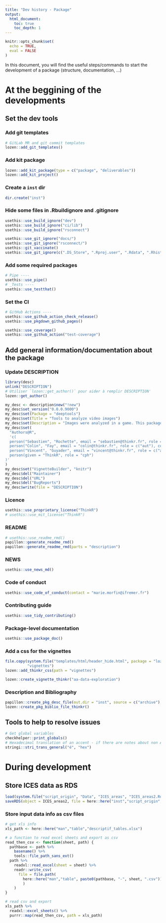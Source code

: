 ```yaml
---
title: "Dev history - Package"
output: 
  html_document:
    toc: true
    toc_depth: 1
---
```


```r
knitr::opts_chunk$set(
  echo = TRUE,
  eval = FALSE
)
```

In this document, you will find the useful steps/commands to start the development of a package (structure, documentation, ...)

# At the beggining of the developments
## Set the dev tools

### Add git templates

```r
# GitLab MR and git commit templates
lozen::add_git_templates()
```

### Add kit package

```r
lozen::add_kit_package(type = c("package", "deliverables"))
lozen::add_kit_project()
```

### Create a `inst` dir

```r
dir.create("inst")
```

### Hide some files in .Rbuildignore and .gitignore

```r
usethis::use_build_ignore("dev")
usethis::use_build_ignore("ci/lib")
usethis::use_build_ignore("rsconnect")

usethis::use_git_ignore("docs/")
usethis::use_git_ignore("rsconnect/")
usethis::git_vaccinate()
usethis::use_git_ignore(c(".DS_Store", ".Rproj.user", ".Rdata", ".Rhistory", ".httr-oauth"))
```

### Add some required packages

```r
# Pipe ----
usethis::use_pipe()
# _Tests ----
usethis::use_testthat()
```

### Set the CI

```r
# GitHub Actions ----
usethis::use_github_action_check_release()
usethis::use_pkgdown_github_pages()

usethis::use_coverage()
usethis::use_github_action("test-coverage")
```

## Add general information/documentation about the package

### Update DESCRIPTION

```r
library(desc)
unlink("DESCRIPTION")
# Utiliser `lozen::get_author()` pour aider à remplir DESCRIPTION'
lozen::get_author()

my_desc <- description$new("!new")
my_desc$set_version("0.0.0.9000")
my_desc$set(Package = "deeptools")
my_desc$set(Title = "Tools to analyze video images")
my_desc$set(Description = "Images were analyzed in a game. This package explores the results of the game.")
my_desc$set(
  "Authors@R",
  'c(
  person("Sebastien", "Rochette", email = "sebastien@thinkr.fr", role = c("aut", "cre"), comment = c(ORCID = "0000-0002-1565-9313")),
  person("Colin", "Fay", email = "colin@thinkr.fr", role = c("aut"), comment = c(ORCID = "0000-0001-7343-1846")),
  person("Vincent", "Guyader", email = "vincent@thinkr.fr", role = c("aut"), comment = c(ORCID = "0000-0003-0671-9270")),
  person(given = "ThinkR", role = "cph")
)'
)
my_desc$set("VignetteBuilder", "knitr")
my_desc$del("Maintainer")
my_desc$del("URL")
my_desc$del("BugReports")
my_desc$write(file = "DESCRIPTION")
```

### Licence

```r
usethis::use_proprietary_license("ThinkR")
# usethis::use_mit_license("ThinkR")
```

### README

```r
# usethis::use_readme_rmd()
papillon::generate_readme_rmd()
papillon::generate_readme_rmd(parts = "description")
```

### NEWS

```r
usethis::use_news_md()
```

### Code of conduct

```r
usethis::use_code_of_conduct(contact = "marie.morfin@ifremer.fr")
```

### Contributing guide

```r
usethis::use_tidy_contributing()
```

### Package-level documentation

```r
usethis::use_package_doc()
```

### Add a css for the vignettes

```r
file.copy(system.file("templates/html/header_hide.html", package = "lozen"),
          "vignettes")
lozen::add_thinkr_css(path = "vignettes")

lozen::create_vignette_thinkr("aa-data-exploration")
```

### Description and Bibliography

```r
papillon::create_pkg_desc_file(out.dir = "inst", source = c("archive"), to = "html")
lozen::create_pkg_biblio_file_thinkr()
```

## Tools to help to resolve issues

```r
# Get global variables
checkhelper::print_globals()
# Hexadecimal translation of an accent - if there are notes about non ASCII characters
stringi::stri_trans_general("é", "hex")
```

# During development

## Store ICES data as RDS

```r
load(system.file("script_origin", "Data", "ICES_areas", "ICES_areas2.Rdata", package = "inser"), verbose=T)
saveRDS(object = ICES_areas2, file = here::here("inst","script_origin", "Data", "ICES_areas", "ICES_areas2.Rds"))
```

### Store input data info as csv files

```r
# get xls info
xls_path <- here::here("man","table","descriptif_tables.xlsx")

# a function to read excel sheets and export as csv
read_then_csv <- function(sheet, path) {
  pathbase <- path %>%
    basename() %>%
    tools::file_path_sans_ext()
  path %>%
    readxl::read_excel(sheet = sheet) %>% 
    readr::write_csv(
      file = file.path(
        here::here("man","table", paste0(pathbase, "-", sheet, ".csv"))
        )
    )
}

# read csv and export
xls_path %>%
  readxl::excel_sheets() %>%
  purrr::map(read_then_csv, path = xls_path)
```

